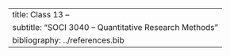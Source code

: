 ---
title: Class 13 -- 
subtitle: "SOCI 3040 -- Quantitative Research Methods"
bibliography: ../references.bib
---